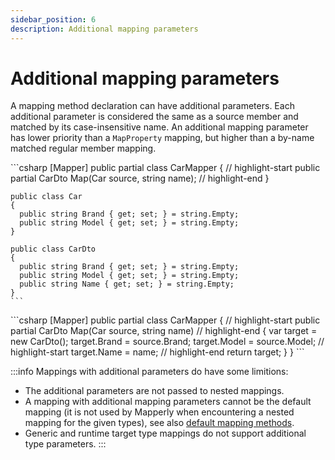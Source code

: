 ```yaml
---
sidebar_position: 6
description: Additional mapping parameters
---
```


# Additional mapping parameters


A mapping method declaration can have additional parameters.
Each additional parameter is considered the same as a source member and matched by its case-insensitive name.
An additional mapping parameter has lower priority than a `MapProperty` mapping,
but higher than a by-name matched regular member mapping.

<Tabs>
  <TabItem default label="Declaration" value="declaration">
    ```csharp
    [Mapper]
    public partial class CarMapper
    {
      // highlight-start
      public partial CarDto Map(Car source, string name);
      // highlight-end
    }
    
    public class Car
    {
      public string Brand { get; set; } = string.Empty;
      public string Model { get; set; } = string.Empty;
    }

    public class CarDto
    {
      public string Brand { get; set; } = string.Empty;
      public string Model { get; set; } = string.Empty;
      public string Name { get; set; } = string.Empty;
    }
    ```

  </TabItem>
  <TabItem default label="Generated code" value="generated">
    ```csharp
    [Mapper]
    public partial class CarMapper
    {
      // highlight-start
      public partial CarDto Map(Car source, string name)
      // highlight-end
      {
        var target = new CarDto();
        target.Brand = source.Brand;
        target.Model = source.Model;
        // highlight-start
        target.Name = name;
        // highlight-end
        return target;
      } 
    }
    ```
  </TabItem>
</Tabs>

:::info
Mappings with additional parameters do have some limitions:

- The additional parameters are not passed to nested mappings.
- A mapping with additional mapping parameters cannot be the default mapping
  (it is not used by Mapperly when encountering a nested mapping for the given types),
  see also [default mapping methods](./user-implemented-methods.mdx##default-mapping-methods).
- Generic and runtime target type mappings do not support additional type parameters.
  :::

